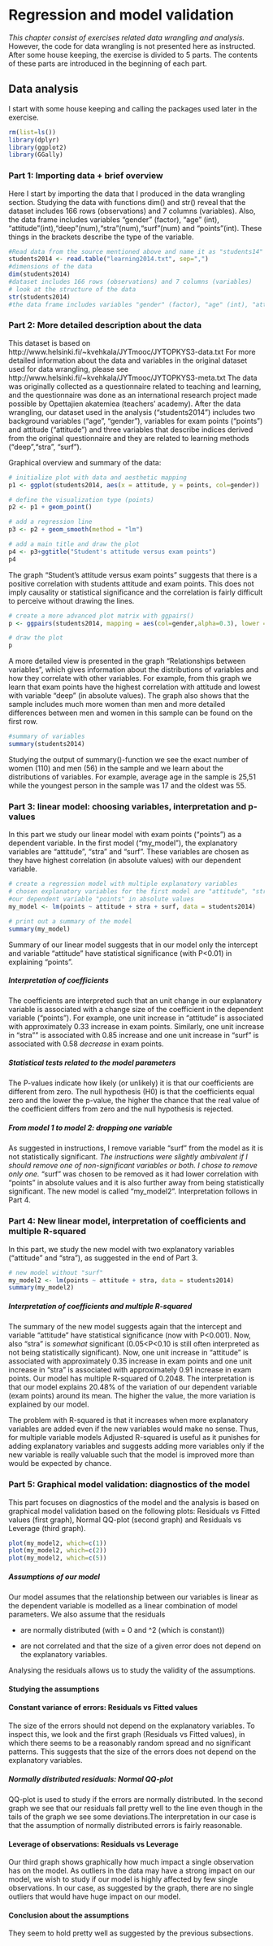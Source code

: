 # Regression and model validation

*This chapter consist of exercises related data wrangling and analysis.*
However, the code for data wrangling is not presented here as instructed. After some house keeping, the exercise is divided to 5 parts. The contents of these parts are introduced in the beginning of each part.

## Data analysis

I start with some house keeping and calling the packages used later in the exercise.
```r
rm(list=ls()) 
library(dplyr)
library(ggplot2)
library(GGally)
```
### Part 1: Importing data + brief overview
Here I start by importing the data that I produced in the data wrangling section.
Studying the data with functions dim() and str() reveal that the dataset includes 166 rows (observations) and 7 columns (variables).
Also, the data frame includes variables "gender" (factor), "age" (int), "attitude"(int),"deep"(num),"stra"(num),"surf"(num) and "points"(int). These things in the brackets describe the type of the variable.

```r
#Read data from the source mentioned above and name it as "students14"
students2014 <- read.table("learning2014.txt", sep=",")
#dimensions of the data
dim(students2014)
#dataset includes 166 rows (observations) and 7 columns (variables)
# look at the structure of the data
str(students2014)
#the data frame includes variables "gender" (factor), "age" (int), "attitude"(int),"deep"(num),"stra"(num),"surf"(num) and "points"(int)
```

### Part 2: More detailed description about the data
This dataset is based on http://www.helsinki.fi/~kvehkala/JYTmooc/JYTOPKYS3-data.txt
For more detailed information about the data and variables in the original dataset used for data wrangling, please see http://www.helsinki.fi/~kvehkala/JYTmooc/JYTOPKYS3-meta.txt
The data was originally collected as a questionnaire related to teaching and learning, and the questionnaire was done as an international research project made possible by Opettajien akatemiea (teachers' academy). 
After the data wrangling, our dataset used in the analysis ("students2014") includes two background variables ("age", "gender"), variables for exam points ("points") and attitude ("attitude") and three variables that describe indices derived from the original questionnaire and they are related to learning methods ("deep","stra", "surf").

Graphical overview and summary of the data:
```r
# initialize plot with data and aesthetic mapping
p1 <- ggplot(students2014, aes(x = attitude, y = points, col=gender))

# define the visualization type (points)
p2 <- p1 + geom_point()

# add a regression line
p3 <- p2 + geom_smooth(method = "lm")

# add a main title and draw the plot
p4 <- p3+ggtitle("Student's attitude versus exam points")
p4
```

The graph "Student's attitude versus exam points" suggests that there is a positive correlation with students attitude and exam points. This does not imply causality or statistical significance and the correlation is fairly difficult to perceive without drawing the lines.
```r
# create a more advanced plot matrix with ggpairs()
p <- ggpairs(students2014, mapping = aes(col=gender,alpha=0.3), lower = list(combo = wrap("facethist", bins = 20))) +ggtitle("Relationships between variables")

# draw the plot
p
```

A more detailed view is presented in the graph "Relationships between variables", which gives information about the distributions of variables and how they correlate with other variables. For example, from this graph we learn that exam points have the highest correlation with attitude and lowest with variable "deep" (in absolute values). The graph also shows that the sample includes much more women than men and more detailed differences between men and women in this sample can be found on the first row.
```r
#summary of variables
summary(students2014)

```
Studying the output of summary()-function we see the exact number of women (110) and men (56) in the sample and we learn about the distributions of variables. For example, average age in the sample is 25,51 while the youngest person in the sample was 17 and the oldest was 55.

### Part 3: linear model: choosing variables, interpretation and p-values 

In this part we study our linear model with exam points ("points") as a dependent variable. In the first model ("my_model"), the explanatory variables are "attitude", "stra" and "surf". These variables are chosen as they have highest correlation (in absolute values) with our dependent variable.

```r
# create a regression model with multiple explanatory variables
# chosen explanatory variables for the first model are "attitude", "stra" and "surf" as they have highest correlation with 
#our dependent variable "points" in absolute values
my_model <- lm(points ~ attitude + stra + surf, data = students2014)

# print out a summary of the model
summary(my_model)
```
Summary of our linear model suggests that in our model only the intercept and variable "attitude" have statistical significance (with P<0.01) in explaining "points". 

##### Interpretation of coefficients
The coefficients are interpreted such that an unit change in our explanatory variable is associated with a change size of the coefficient in the dependent variable ("points"). For example, one unit increase in "attitude" is associated with approximately 0.33 increase in exam points. Similarly, one unit increase in "stra"" is associated with 0.85 increase and one unit increase in "surf" is associated with 0.58 *decrease* in exam points.

##### Statistical tests related to the model parameters
The P-values indicate how likely (or unlikely) it is that our coefficients are different from zero. The null hypothesis (H0) is that the coefficients equal zero and the lower the p-value, the higher the chance that the real value of the coefficient differs from zero and the null hypothesis is rejected.

##### From model 1 to model 2: dropping one variable
As suggested in instructions, I remove variable "surf" from the model as it is not statistically significant. *The instructions were slightly ambivalent if I should remove one of non-significant variables or both. I chose to remove only one.* "surf" was chosen to be removed as it had lower correlation with "points" in absolute values and it is also further away from being statistically significant. The new model is called "my_model2". Interpretation follows in Part 4.

### Part 4: New linear model, interpretation of coefficients and multiple R-squared
In this part, we study the new model with two explanatory variables ("attitude" and "stra"), as suggested in the end of Part 3. 
```r
# new model without "surf"
my_model2 <- lm(points ~ attitude + stra, data = students2014)
summary(my_model2)
```
##### Interpretation of coefficients and multiple R-squared
The summary of the new model suggests again that the intercept and variable "attitude" have statistical significance (now with P<0.001). Now, also "stra" is *somewhat* significant (0.05<P<0.10 is still often interpreted as not being statistically significant).
Now, one unit increase in "attitude" is associated with approximately 0.35 increase in exam points and one unit increase in "stra" is associated with approximately 0.91 increase in exam points.
Our model has multiple R-squared of 0.2048. The interpretation is that our model explains 20.48% of the variation of our dependent variable (exam points) around its mean. The higher the value, the more variation is explained by our model. 

The problem with R-squared is that it increases when more explanatory variables are added even if the new variables would make no sense. Thus, for multiple variable models Adjusted R-squared is useful as it punishes for adding explanatory variables and suggests adding more variables only if the new variable is really valuable such that the model is improved more than would be expected by chance.

### Part 5: Graphical model validation: diagnostics of the model
This part focuses on diagnostics of the model and the analysis is based on graphical model validation based on the following plots: Residuals vs Fitted values (first graph), Normal QQ-plot (second graph) and Residuals vs Leverage (third graph).
```r
plot(my_model2, which=c(1))
plot(my_model2, which=c(2))
plot(my_model2, which=c(5))
```

##### Assumptions of our model
Our model assumes that the relationship between our variables is linear as the dependent variable is modelled as a linear combination of model parameters. We also assume that the residuals

*  are normally distributed (with \mu = 0 and \sigma^2 (which is constant)) 

*  are not correlated and that the size of a given error does not depend on the explanatory variables. 

Analysing the residuals allows us to study the validity of the assumptions.

#### Studying the assumptions

#### Constant variance of errors: Residuals vs Fitted values
The size of the errors should not depend on the explanatory variables. To inspect this, we look and the first graph (Residuals vs Fitted values), in which there seems to be a reasonably random spread and no significant patterns. This suggests that the size of the errors does not depend on the explanatory variables.

##### Normally distributed residuals: Normal QQ-plot
QQ-plot is used to study if the errors are normally distributed. In the second graph we see that our residuals fall pretty well to the line even though in the tails of the graph we see some deviations.The interpretation in our case is that the assumption of normally distributed errors is fairly reasonable.

#### Leverage of observations: Residuals vs Leverage
Our third graph shows graphically how much impact a single observation has on the model. As outliers in the data may have a strong impact on our model, we wish to study if our model is highly affected by few single observations. In our case, as suggested by the graph, there are no single outliers that would have huge impact on our model.

#### Conclusion about the assumptions
They seem to hold pretty well as suggested by the previous subsections.
